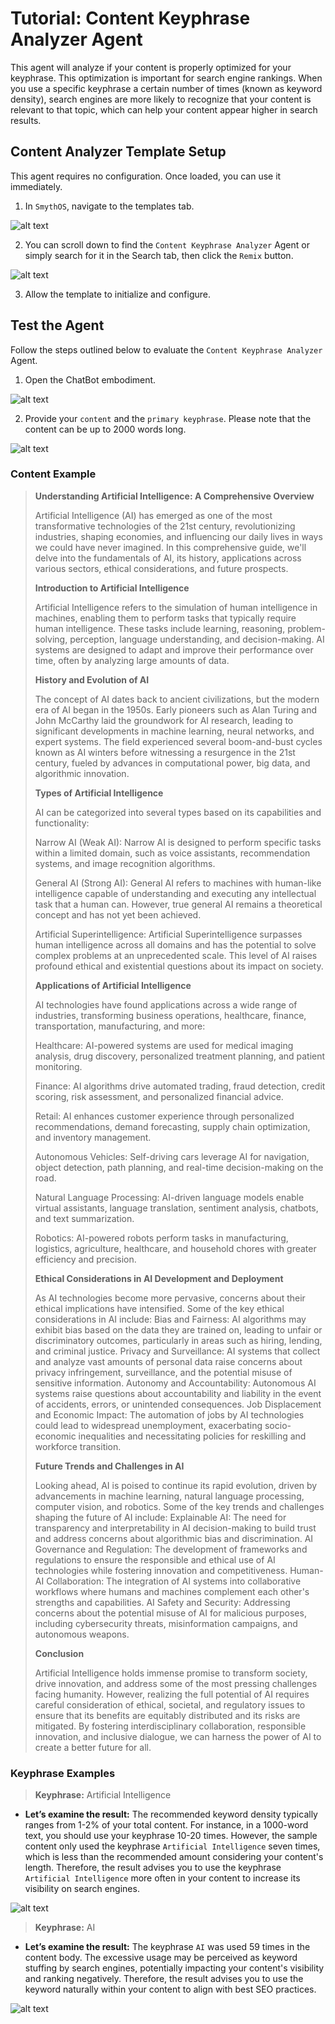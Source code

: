 # Tutorial: Content Keyphrase Analyzer Agent

This agent will analyze if your content is properly optimized for your keyphrase. This optimization is important for search engine rankings. When you use a specific keyphrase a certain number of times (known as keyword density), search engines are more likely to recognize that your content is relevant to that topic, which can help your content appear higher in search results.

<Youtube videoId="izIPFZzETnA" title="SmythOS -  Content Keyphrase Analyzer Agent" />

## Content Analyzer Template Setup

This agent requires no configuration. Once loaded, you can use it immediately.

1. In `SmythOS`, navigate to the templates tab.

<Image src="/docs/img/keyword_analyzer_agent/Image 1.png" alt="alt text" /> 

2. You can scroll down to find the `Content Keyphrase Analyzer` Agent  or simply search for it in the Search tab, then click the `Remix` button.

<Image src="/docs/img/keyword_analyzer_agent/Image 2.png" alt="alt text" />

3. Allow the template to initialize and configure. 

## Test the Agent

Follow the steps outlined below to evaluate the `Content Keyphrase Analyzer` Agent.

1. Open the ChatBot embodiment.

<Image src="/docs/img/keyword_analyzer_agent/Image 4.png" alt="alt text" />

2. Provide your `content` and the `primary keyphrase`. Please note that the content can be up to 2000 words long. 

<Image src="/docs/img/keyword_analyzer_agent/Image 5.png" alt="alt text" />

### Content Example

>**Understanding Artificial Intelligence: A Comprehensive Overview**
>
>Artificial Intelligence (AI) has emerged as one of the most transformative technologies of the 21st century, revolutionizing industries, shaping economies, and influencing our daily lives in ways we could have never imagined. In this comprehensive guide, we'll delve into the fundamentals of AI, its history, applications across various sectors, ethical considerations, and future prospects.
>
>**Introduction to Artificial Intelligence**
>
>Artificial Intelligence refers to the simulation of human intelligence in machines, enabling them to perform tasks that typically require human intelligence. These tasks include learning, reasoning, problem-solving, perception, language understanding, and decision-making. AI systems are designed to adapt and improve their performance over time, often by analyzing large amounts of data.
>
>**History and Evolution of AI**
>
>The concept of AI dates back to ancient civilizations, but the modern era of AI began in the 1950s. Early pioneers such as Alan Turing and John McCarthy laid the groundwork for AI research, leading to significant developments in machine learning, neural networks, and expert systems. The field experienced several boom-and-bust cycles known as AI winters before witnessing a resurgence in the 21st century, fueled by advances in computational power, big data, and algorithmic innovation.
>
>**Types of Artificial Intelligence**
>
>AI can be categorized into several types based on its capabilities and functionality:
>
>Narrow AI (Weak AI): Narrow AI is designed to perform specific tasks within a limited domain, such as voice assistants, recommendation systems, and image recognition algorithms.
>
>General AI (Strong AI): General AI refers to machines with human-like intelligence capable of understanding and executing any intellectual task that a human can. However, true general AI remains a theoretical concept and has not yet been achieved.
>
>Artificial Superintelligence: Artificial Superintelligence surpasses human intelligence across all domains and has the potential to solve complex problems at an unprecedented scale. This level of AI raises profound ethical and existential questions about its impact on society.
>
>**Applications of Artificial Intelligence**
>
>AI technologies have found applications across a wide range of industries, transforming business operations, healthcare, finance, transportation, manufacturing, and more:
>
>Healthcare: AI-powered systems are used for medical imaging analysis, drug discovery, personalized treatment planning, and patient monitoring.
>
>Finance: AI algorithms drive automated trading, fraud detection, credit scoring, risk assessment, and personalized financial advice.
>
>Retail: AI enhances customer experience through personalized recommendations, demand forecasting, supply chain optimization, and inventory management.
>
>Autonomous Vehicles: Self-driving cars leverage AI for navigation, object detection, path planning, and real-time decision-making on the road.
>
>Natural Language Processing: AI-driven language models enable virtual assistants, language translation, sentiment analysis, chatbots, and text summarization.
>
>Robotics: AI-powered robots perform tasks in manufacturing, logistics, agriculture, healthcare, and household chores with greater efficiency and precision.
>
>**Ethical Considerations in AI Development and Deployment**
>
>As AI technologies become more pervasive, concerns about their ethical implications have intensified. Some of the key ethical considerations in AI include:
>Bias and Fairness: AI algorithms may exhibit bias based on the data they are trained on, leading to unfair or discriminatory outcomes, particularly in areas such as hiring, lending, and criminal justice.
>Privacy and Surveillance: AI systems that collect and analyze vast amounts of personal data raise concerns about privacy infringement, surveillance, and the potential misuse of sensitive information.
>Autonomy and Accountability: Autonomous AI systems raise questions about accountability and liability in the event of accidents, errors, or unintended consequences.
>Job Displacement and Economic Impact: The automation of jobs by AI technologies could lead to widespread unemployment, exacerbating socio-economic inequalities and necessitating policies for reskilling and workforce transition.
>
>**Future Trends and Challenges in AI**
>
>Looking ahead, AI is poised to continue its rapid evolution, driven by advancements in machine learning, natural language processing, computer vision, and robotics. Some of the key trends and challenges shaping the future of AI include:
>Explainable AI: The need for transparency and interpretability in AI decision-making to build trust and address concerns about algorithmic bias and discrimination.
>AI Governance and Regulation: The development of frameworks and regulations to ensure the responsible and ethical use of AI technologies while fostering innovation and competitiveness.
>Human-AI Collaboration: The integration of AI systems into collaborative workflows where humans and machines complement each other's strengths and capabilities.
>AI Safety and Security: Addressing concerns about the potential misuse of AI for malicious purposes, including cybersecurity threats, misinformation campaigns, and autonomous weapons.
>
>**Conclusion**
>
>Artificial Intelligence holds immense promise to transform society, drive innovation, and address some of the most pressing challenges facing humanity. However, realizing the full potential of AI requires careful consideration of ethical, societal, and regulatory issues to ensure that its benefits are equitably distributed and its risks are mitigated. By fostering interdisciplinary collaboration, responsible innovation, and inclusive dialogue, we can harness the power of AI to create a better future for all.

### Keyphrase Examples

> **Keyphrase:** Artificial Intelligence
- **Let’s examine the result:** The recommended keyword density typically ranges from 1-2% of your total content. For instance, in a 1000-word text, you should use your keyphrase 10-20 times. However, the sample content only used the keyphrase `Artificial Intelligence` seven times, which is less than the recommended amount considering your content's length. Therefore, the result advises you to use the keyphrase `Artificial Intelligence` more often in your content to increase its visibility on search engines.

<Image src="/docs/img/keyword_analyzer_agent/Image 6.png" alt="alt text" />

> **Keyphrase:** AI
- **Let’s examine the result:** The keyphrase `AI` was used 59 times in the content body. The excessive usage may be perceived as keyword stuffing by search engines, potentially impacting your content's visibility and ranking negatively. Therefore, the result advises you to use the keyword naturally within your content to align with best SEO practices.

<Image src="/docs/img/keyword_analyzer_agent/Image 7.png" alt="alt text" />



